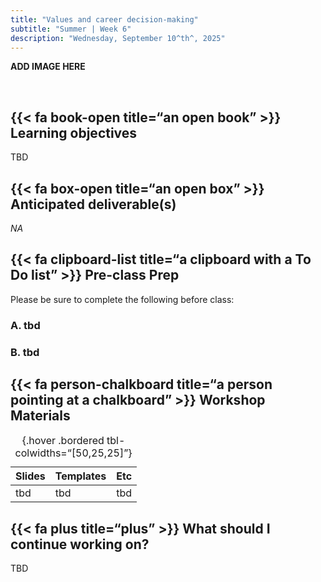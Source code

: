 ```yaml
---
title: "Values and career decision-making"
subtitle: "Summer | Week 6"
description: "Wednesday, September 10^th^, 2025"
---
```


::: {.center-text .body-text-l}
**ADD IMAGE HERE**
:::

<br>

## {{< fa book-open title="an open book" >}} Learning objectives {#learning-objectives}

TBD

## {{< fa box-open title="an open box" >}} Anticipated deliverable(s) {#anticipated-deliverables}

*NA*

## {{< fa clipboard-list title="a clipboard with a To Do list" >}} Pre-class Prep {#pre-class-prep}

Please be sure to complete the following before class:

### A. tbd
### B. tbd

## {{< fa person-chalkboard title="a person pointing at a chalkboard" >}} Workshop Materials {#workshop-materials}

| Slides | Templates |  Etc |
|----------------|------|------------|
| tbd | tbd | tbd |
: {.hover .bordered tbl-colwidths="[50,25,25]"} 

## {{< fa plus title="plus" >}} What should I continue working on? {#continue-working}

TBD